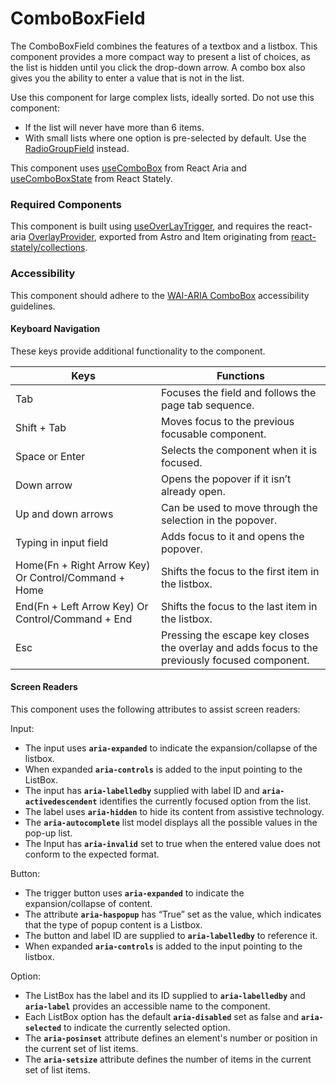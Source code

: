 
<Meta title="Components/ComboBoxField/ComboBoxField" />

# ComboBoxField

The ComboBoxField combines the features of a textbox and a listbox. 
This component provides a more compact way to present a list of choices, as the list is hidden until you click the drop-down arrow.
A combo box also gives you the ability to enter a value that is not in the list.

Use this component for large complex lists, ideally sorted. Do not use this component:
- If the list will never have more than 6 items.
- With small lists where one option is pre-selected by default. Use the [RadioGroupField](./?path=/docs/form-radiogroupfield--default) instead.

This component uses [useComboBox](https://react-spectrum.adobe.com/react-aria/useComboBox.html) from React
Aria and [useComboBoxState](https://react-spectrum.adobe.com/react-stately/useComboBoxState.html)
from React Stately.

### Required Components

This component is built using [useOverLayTrigger](https://react-spectrum.adobe.com/react-aria/useOverlayTrigger.html), and requires the 
react-aria [OverlayProvider](https://react-spectrum.adobe.com/react-aria/useOverlayTrigger.html#:~:text=contained%20in%20an-,OverlayProvider,-%2C%20which%20is%20used), 
exported from Astro and Item originating from [react-stately/collections](https://react-spectrum.adobe.com/react-stately/collections.html).

### Accessibility

This component should adhere to the [WAI-ARIA ComboBox](https://www.w3.org/WAI/ARIA/apg/patterns/combobox/) accessibility guidelines.

#### Keyboard Navigation

These keys provide additional functionality to the component. 

| Keys | Functions |
| ---- | ---- |
| Tab | Focuses the field and follows the page tab sequence. |
| Shift + Tab | Moves focus to the previous focusable component. |
| Space or Enter | Selects the component when it is focused. |
| Down arrow | Opens the popover if it isn’t already open.  |
| Up and down arrows | Can be used to move through the selection in the popover. |
| Typing in input field | Adds focus to it and opens the popover. |
| Home(Fn + Right Arrow Key) Or Control/Command + Home | Shifts the focus to the first item in the listbox. |
| End(Fn + Left Arrow Key) Or Control/Command + End | Shifts the focus to the last item in the listbox. |
| Esc | Pressing the escape key closes the overlay and adds focus to the previously focused component. |

#### Screen Readers
This component uses the following attributes to assist screen readers:

Input:
- The input uses **`aria-expanded`** to indicate the expansion/collapse of the listbox. 
- When expanded **`aria-controls`** is added to the input pointing to the ListBox.
- The input has **`aria-labelledby`** supplied with label ID and **`aria-activedescendent`** identifies the currently focused option from the list. 
- The label uses **`aria-hidden`** to hide its content from assistive technology.
- The **`aria-autocomplete`** list model displays all the possible values in the pop-up list.
- The Input has **`aria-invalid`** set to true when the entered value does not conform to the expected format.

Button:
- The trigger button uses **`aria-expanded`** to indicate the expansion/collapse of content.
- The attribute **`aria-haspopup`** has “True” set as the value, which indicates that the type of popup content is a Listbox. 
- The button and label ID are supplied to **`aria-labelledby`** to reference it.
- When expanded **`aria-controls`** is added to the input pointing to the listbox.

Option:
- The ListBox has the label and its ID supplied to **`aria-labelledby`** and **`aria-label`** provides an accessible name to the component.
- Each ListBox option has the default **`aria-disabled`** set as false and **`aria-selected`** to indicate the currently selected option.
- The **`aria-posinset`** attribute defines an element's number or position in the current set of list items.
- The **`aria-setsize`** attribute defines the number of items in the current set of list items.